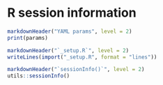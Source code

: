 # R session information {.tabset}

```r
markdownHeader("YAML params", level = 2)
print(params)

markdownHeader("`_setup.R`", level = 2)
writeLines(import("_setup.R", format = "lines"))

markdownHeader("`sessionInfo()`", level = 2)
utils::sessionInfo()
```
